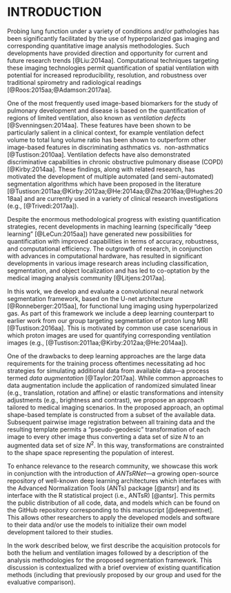 
# INTRODUCTION 

Probing lung function under a variety of conditions and/or pathologies
has been significantly facilitated by the use of hyperpolarized gas
imaging and corresponding quantitative image analysis methodologies. 
Such developments have provided direction and opportunity for current 
and future research trends [@Liu:2014aa].  Computational techniques 
targeting these imaging technologies permit 
quantification of spatial ventilation with potential for increased reproducibility,
resolution, and robustness over traditional spirometry and radiological
readings [@Roos:2015aa;@Adamson:2017aa]. 

One of the most frequently used image-based biomarkers for 
the study of pulmonary development and disease is based on the quantification 
of regions of limited ventilation, also known as _ventilation defects_ [@Svenningsen:2014aa].
These features have been shown to be particularly salient in a clinical context, 
for example ventilation defect volume to total lung volume ratio has been shown 
to outperform other image-based features in discriminating asthmatics vs. 
non-asthmatics [@Tustison:2010aa].  Ventilation defects have also demonstrated 
discriminative capabilities in chronic obstructive pulmonary disease (COPD) [@Kirby:2014aa].
These findings, along with related research, has motivated the development of multiple automated (and semi-automated) 
segmentation algorithms which have been proposed in the literature
[@Tustison:2011aa;@Kirby:2012aa;@He:2014aa;@Zha:2016aa;@Hughes:2018aa]
and are currently used in a variety of clinical research investigations 
(e.g., [@Trivedi:2017aa]).

Despite the enormous methodological progress with existing quantification strategies, 
recent developments in maching learning (specifically "deep learning" 
[@LeCun:2015aa]) have generated new possibilities for quantification 
with improved capabilities in terms of accuracy, robustness, and 
computational efficiency.
The outgrowth of research, in conjunction with advances
in computational hardware, has resulted in significant developments 
in various image research areas including classification, segmentation,
and object localization and has led to co-optation by the medical imaging 
analysis community [@Litjens:2017aa].

In this work, we develop and evaluate a convolutional neural network 
segmentation framework, based on the U-net architecture [@Ronneberger:2015aa], 
for functional lung imaging using hyperpolarized gas.  As part of this framework
we include a deep learning counterpart to earlier work from our group targeting
segmentation of proton lung MRI [@Tustison:2016aa].  This is motivated by 
common use case scenarious in which proton images are used for quantifying 
corresponding ventilation images (e.g., [@Tustison:2011aa;@Kirby:2012aa;@He:2014aa]).

One of the drawbacks
to deep learning approaches are the large data requirements for
the training process oftentimes necessitating ad hoc strategies for 
simulating additional data from available data---a process termed _data augmentation_ [@Taylor:2017aa].
While common approaches to data augmentation include the application
of randomized simulated linear (e.g., translation, rotation and affine) 
or elastic transformations and intensity adjustments (e.g., brightness and contrast), we propose
an approach tailored to medical imaging scenarios.
In the proposed approach, an optimal shape-based template is constructed 
from a subset of the available data.   Subsequent pairwise image registration 
between all training data and the resulting template permits a "pseudo-geodesic"
transformation of each image to every other image thus converting a data set of size
$N$ to an augmented data set of size $N^2$.  In this way, transformations are 
constrainted to the shape space representing the population of interest.

To enhance relevance to the research community, we showcase this work in 
conjunction with the introduction of _ANTsRNet_---a growing open-source 
repository of well-known deep learning architectures which interfaces with the 
Advanced Normalization Tools (ANTs) package [@antsr] and its interface with the R 
statistical project (i.e., ANTsR) [@antsr].  This permits the public distribution of
all code, data, and models which can be found on the GitHub repository corresponding
to this manuscript [@deepventnet].  This allows other researchers to apply the 
developed models and software to their data and/or use the models to initialize
their own model development tailored to their studies. 

In the work described below, we first describe the acquisition protocols for both
the helium and ventilation images followed by a description of the analysis 
methodologies for the proposed segmentation framework.  This discussion is 
contextualized with a brief overview of existing quantification methods (including
that previously proposed by our group and used for the evaluative comparison).


